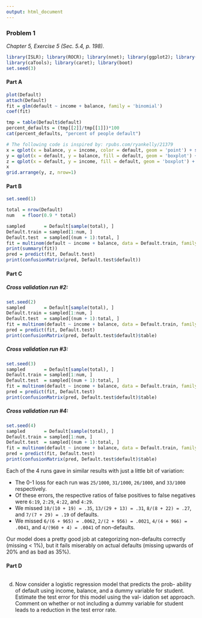 ```yaml
---
output: html_document
---
```


### Problem 1

*Chapter 5, Exercise 5 (Sec. 5.4, p. 198).*

```r
library(ISLR); library(ROCR); library(nnet); library(ggplot2); library(gridExtra); 
library(caTools); library(caret); library(boot)
set.seed(3)
```

#### Part A

```r
plot(Default)
attach(Default)
fit = glm(default ~ income + balance, family = 'binomial')
coef(fit)

tmp = table(Default$default)
percent_defaults = (tmp[[2]]/tmp[[1]])*100
cat(percent_defaults, "percent of people default")

# The following code is inspired by: rpubs.com/ryankelly/21379
x = qplot(x = balance, y = income, color = default, geom = 'point') + scale_shape(solid = FALSE)
y = qplot(x = default, y = balance, fill = default, geom = 'boxplot') + guides(fill = FALSE)
z = qplot(x = default, y = income, fill = default, geom = 'boxplot') + guides(fill = FALSE)
x
grid.arrange(y, z, nrow=1)
```

#### Part B

```r
set.seed(1)

total = nrow(Default)
num   = floor(0.9 * total)

sampled       = Default[sample(total), ]
Default.train = sampled[1:num, ]
Default.test  = sampled[(num + 1):total, ]
fit = multinom(default ~ income + balance, data = Default.train, family = 'binomial')
print(summary(fit))
pred = predict(fit, Default.test)
print(confusionMatrix(pred, Default.test$default))
```

#### Part C

##### Cross validation run #2:

```r
set.seed(2)
sampled       = Default[sample(total), ]
Default.train = sampled[1:num, ]
Default.test  = sampled[(num + 1):total, ]
fit = multinom(default ~ income + balance, data = Default.train, family = 'binomial')
pred = predict(fit, Default.test)
print(confusionMatrix(pred, Default.test$default)$table)
```

##### Cross validation run #3:

```r
set.seed(3)
sampled       = Default[sample(total), ]
Default.train = sampled[1:num, ]
Default.test  = sampled[(num + 1):total, ]
fit = multinom(default ~ income + balance, data = Default.train, family = 'binomial')
pred = predict(fit, Default.test)
print(confusionMatrix(pred, Default.test$default)$table)
```

##### Cross validation run #4:

```r
set.seed(4)
sampled       = Default[sample(total), ]
Default.train = sampled[1:num, ]
Default.test  = sampled[(num + 1):total, ]
fit = multinom(default ~ income + balance, data = Default.train, family = 'binomial')
pred = predict(fit, Default.test)
print(confusionMatrix(pred, Default.test$default)$table)
```

Each of the 4 runs gave in similar results with just a little bit of variation:

- The 0-1 loss for each run was `25/1000`, `31/1000`, `26/1000`, and `33/1000` respectively.
- Of these errors, the respective ratios of false positives to false negatives were `6:19`, `2:29`, `4:22`, and `4:29`.
- We missed `10/(10 + 19) = .35`, `13/(29 + 13) = .31`, `8/(8 + 22) = .27`, and `7/(7 + 29) = .19` of defaults.
- We missed `6/(6 + 965) = .0062`, `2/(2 + 956) = .0021`, `4/(4 + 966) = .0041`, and `4/(960 + 4) = .0041` of non-defaults.

Our model does a pretty good job at categorizing non-defaults correctly (missing < 1%), but it fails miserably on actual defaults (missing upwards of 20% and as bad as 35%).

#### Part D
```r
```

(d) Now consider a logistic regression model that predicts the prob- ability of default using income, balance, and a dummy variable for student. Estimate the test error for this model using the val- idation set approach. Comment on whether or not including a dummy variable for student leads to a reduction in the test error rate.
